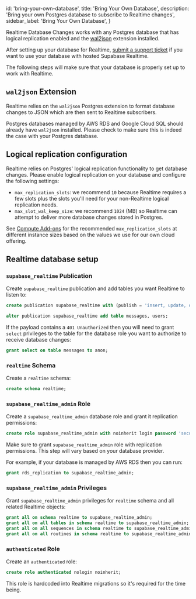 
  id: 'bring-your-own-database',
  title: 'Bring Your Own Database',
  description: 'Bring your own Postgres database to subscribe to Realtime changes',
  sidebar_label: 'Bring Your Own Database',
}

Realtime Database Changes works with any Postgres database that has logical replication enabled and the [wal2json](https://github.com/eulerto/wal2json) extension installed.

<Admonition type="note">

After setting up your database for Realtime, [submit a support ticket](https://supabase.com/dashboard/support/new) if you want to use your database with hosted Supabase Realtime.

</Admonition>

The following steps will make sure that your database is properly set up to work with Realtime.

## `wal2json` Extension

Realtime relies on the `wal2json` Postgres extension to format database changes to JSON which are then sent to Realtime subscribers.

Postgres databases managed by AWS RDS and Google Cloud SQL should already have `wal2json` installed.
Please check to make sure this is indeed the case with your Postgres database.

## Logical replication configuration

Realtime relies on Postgres' logical replication functionality to get database changes. Please enable logical replication on your database and configure the following settings:

- `max_replication_slots`: we recommend `10` because Realtime requires a few slots plus the slots you'll need for your non-Realtime logical replication needs.
- `max_slot_wal_keep_size`: we recommend `1024` (MB) so Realtime can attempt to deliver more database changes stored in Postgres.

See [Compute Add-ons](/docs/guides/platform/compute-add-ons#postgres-replication-slots-and-wal-senders) for the recommended `max_replication_slots` at different instance sizes based on the values we use for our own cloud offering.

## Realtime database setup

### `supabase_realtime` Publication

Create `supabase_realtime` publication and add tables you want Realtime to listen to:

```sql
create publication supabase_realtime with (publish = 'insert, update, delete');

alter publication supabase_realtime add table messages, users;
```

<Admonition type="tip">

If the payload contains a `401 Unauthorized` then you will need to grant `select` privileges to the table for the database role you want to authorize to receive database changes:

```sql
grant select on table messages to anon;
```

</Admonition>

### `realtime` Schema

Create a `realtime` schema:

```sql
create schema realtime;
```

### `supabase_realtime_admin` Role

Create a `supabase_realtime_admin` database role and grant it replication permissions:

```sql
create role supabase_realtime_admin with noinherit login password 'secure-password';
```

Make sure to grant `supabase_realtime_admin` role with replication permissions. This step will vary based on your database provider.

For example, if your database is managed by AWS RDS then you can run:

```sql
grant rds_replication to supabase_realtime_admin;
```

### `supabase_realtime_admin` Privileges

Grant `supabase_realtime_admin` privileges for `realtime` schema and all related Realtime objects:

```sql
grant all on schema realtime to supabase_realtime_admin;
grant all on all tables in schema realtime to supabase_realtime_admin;
grant all on all sequences in schema realtime to supabase_realtime_admin;
grant all on all routines in schema realtime to supabase_realtime_admin;
```

### `authenticated` Role

Create an `authenticated` role:

```sql
create role authenticated nologin noinherit;
```

<Admonition type="note">

This role is hardcoded into Realtime migrations so it's required for the time being.

</Admonition>


